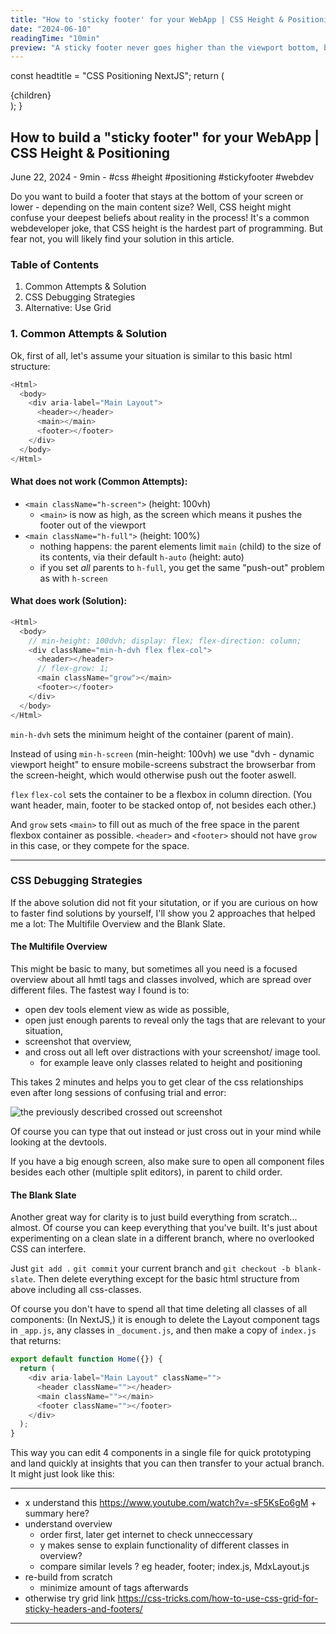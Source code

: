 ```yaml
---
title: "How to 'sticky footer' for your WebApp | CSS Height & Positioning"
date: "2024-06-10"
readingTime: "10min"
preview: "A sticky footer never goes higher than the viewport bottom, but it can go lower if the main content is bigger. CSS 'height' throws some wierd quirks in the building process. Here is how you can slay that demon."
---
```



  const headtitle = "CSS Positioning NextJS";
  return (
    <MdxLayout>
      <Head>
        <title>{headtitle}</title>
      </Head>
      <article className="text-justify">{children}</article>
    </MdxLayout>
  );
}

## How to build a "sticky footer" for your WebApp | CSS Height & Positioning

<div className="text-neutral-400 text-sm">
  June 22, 2024 - 9min - #css #height #positioning #stickyfooter #webdev
</div>

Do you want to build a footer that stays at the bottom of your screen or lower -
depending on the main content size? Well, CSS height might confuse your deepest
beliefs about reality in the process! It's a common webdeveloper joke, that CSS
height is the hardest part of programming. But fear not, you will likely find
your solution in this article.

### Table of Contents

1. Common Attempts & Solution
2. CSS Debugging Strategies
3. Alternative: Use Grid

### 1. Common Attempts & Solution

Ok, first of all, let's assume your situation is similar to this basic html structure:

```js
<Html>
  <body>
    <div aria-label="Main Layout">
      <header></header>
      <main></main>
      <footer></footer>
    </div>
  </body>
</Html>
```

#### What does not work (Common Attempts):

- `<main className="h-screen">` (height: 100vh)
  - `<main>` is now as high, as the screen which means it pushes the footer out of the viewport
- `<main className="h-full">` (height: 100%)
  - nothing happens: the parent elements limit `main` (child) to the size of its contents, via their default `h-auto` (height: auto)
  - if you set _all_ parents to `h-full`, you get the same "push-out" problem as with `h-screen`

#### What does work (Solution):

```js
<Html>
  <body>
    // min-height: 100dvh; display: flex; flex-direction: column;
    <div className="min-h-dvh flex flex-col">
      <header></header>
      // flex-grow: 1;
      <main className="grow"></main>
      <footer></footer>
    </div>
  </body>
</Html>
```

`min-h-dvh` sets the minimum height of the container (parent of main).

Instead of using `min-h-screen` (min-height: 100vh) we use "dvh - dynamic
viewport height" to ensure mobile-screens substract the browserbar from the
screen-height, which would otherwise push out the footer aswell.

`flex` `flex-col` sets the container to be a flexbox in column direction. (You
want header, main, footer to be stacked ontop of, not besides each other.)

And `grow` sets `<main>` to fill out as much of the free space in the parent
flexbox container as possible. `<header>` and `<footer>` should not have `grow` in this case, or they compete for the space.

---

### CSS Debugging Strategies

If the above solution did not fit your situtation, or if you are curious on how
to faster find solutions by yourself, I'll show you 2 approaches that helped me
a lot: The Multifile Overview and the Blank Slate.

#### The Multifile Overview

This might be basic to many, but sometimes all you need is a focused overview
about all hmtl tags and classes involved, which are spread over different files.
The fastest way I found is to:

- open dev tools element view as wide as possible,
- open just enough parents to reveal only the tags that are relevant to your situation,
- screenshot that overview,
- and cross out all left over distractions with your screenshot/ image tool.
  - for example leave only classes related to height and positioning

This takes 2 minutes and helps you to get clear of the css relationships even
after long sessions of confusing trial and error:

<Image
  src={cssOverview}
  alt="the previously described crossed out screenshot"
/>

Of course you can type that out instead or just cross out in your mind
while looking at the devtools.

If you have a big enough screen, also make sure to open all component files
besides each other (multiple split editors), in parent to child order.

#### The Blank Slate

Another great way for clarity is to just build everything from scratch...
almost. Of course you can keep everything that you've built. It's just about
experimenting on a clean slate in a different branch, where no overlooked CSS
can interfere. 

Just `git add .` `git commit` your current branch and `git checkout -b
blank-slate`. Then delete everything except for the basic html structure from
above including all css-classes. 

Of course you don't have to spend all that time deleting all classes of all
components: (In NextJS,) it is enough to delete the Layout component tags in
`_app.js`, any classes in `_document.js`, and then make a copy of `index.js`
that returns:

```js title="/src/pages/index.js"
export default function Home({}) {
  return (
    <div aria-label="Main Layout" className="">
      <header className=""></header>
      <main className=""></main>
      <footer className=""></footer>
    </div>
  );
}
```
This way you can edit 4 components in a single file for quick prototyping and
land quickly at insights that you can then transfer to your actual branch. It
might just look like this:


---

- x understand this https://www.youtube.com/watch?v=-sF5KsEo6gM + summary here?
- understand overview
  - order first, later get internet to check unneccessary
  - y makes sense to explain functionality of different classes in overview?
  - compare similar levels ? eg header, footer; index.js, MdxLayout.js
- re-build from scratch
  - minimize amount of tags afterwards
- otherwise try grid link https://css-tricks.com/how-to-use-css-grid-for-sticky-headers-and-footers/

---
